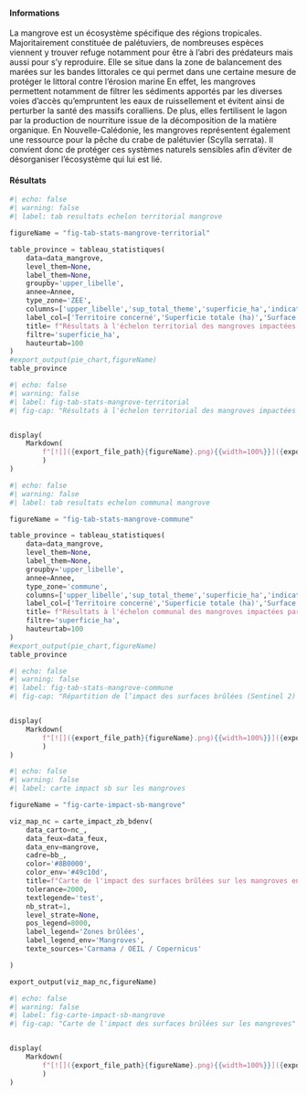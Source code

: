 #### Informations

La mangrove est un écosystème spécifique des régions tropicales. Majoritairement constituée de palétuviers, de nombreuses espèces viennent y trouver refuge notamment pour être à l’abri des prédateurs mais aussi pour s’y reproduire. Elle se situe dans la zone de balancement des marées sur les bandes littorales ce qui permet dans une certaine mesure de protéger le littoral contre l’érosion marine En effet, les mangroves permettent notamment de filtrer les sédiments apportés par les diverses voies d’accès qu’empruntent les eaux de ruissellement et évitent ainsi de perturber la santé des massifs coralliens. De plus, elles fertilisent le lagon par la production de nourriture issue de la décomposition de la matière organique. En Nouvelle-Calédonie, les mangroves représentent également une ressource pour la pêche du crabe de palétuvier (Scylla serrata). Il convient donc de protéger ces systèmes naturels sensibles afin d’éviter de désorganiser l’écosystème qui lui est lié.

#### Résultats

```python
#| echo: false
#| warning: false
#| label: tab resultats echelon territorial mangrove

figureName = "fig-tab-stats-mangrove-territorial"

table_province = tableau_statistiques(
    data=data_mangrove,
    level_them=None,
    label_them=None,
    groupby='upper_libelle',
    annee=Annee,
    type_zone='ZEE',
    columns=['upper_libelle','sup_total_theme','superficie_ha','indicateur_3'],
    label_col=['Territoire concerné','Superficie totale (ha)','Surface brûlée (ha)','Part de la superficie impactée par les surfaces brûlées (%)'],
    title= f"Résultats à l'échelon territorial des mangroves impactées par les surfaces brûlées en {Annee}",
    filtre='superficie_ha',
    hauteurtab=100
)
#export_output(pie_chart,figureName)
table_province

```

::: {#fig-tab-stats-mangrove-territorial}
```python
#| echo: false
#| warning: false
#| label: fig-tab-stats-mangrove-territorial
#| fig-cap: "Résultats à l'échelon territorial des mangroves impactées par les surfaces brûlées"


display(
    Markdown(
        f"[![]({export_file_path}{figureName}.png){{width=100%}}]({export_file_path}{figureName}.html)"
        )
)

```
:::

```python
#| echo: false
#| warning: false
#| label: tab resultats echelon communal mangrove

figureName = "fig-tab-stats-mangrove-commune"

table_province = tableau_statistiques(
    data=data_mangrove,
    level_them=None,
    label_them=None,
    groupby='upper_libelle',
    annee=Annee,
    type_zone='commune',
    columns=['upper_libelle','sup_total_theme','superficie_ha','indicateur_3'],
    label_col=['Territoire concerné','Superficie totale (ha)','Surface brûlée (ha)','Part de la superficie impactée par les surfaces brûlées (%)'],
    title= f"Résultats à l'échelon communal des mangroves impactées par les surfaces brûlées en {Annee}",
    filtre='superficie_ha',
    hauteurtab=100
)
#export_output(pie_chart,figureName)
table_province


```

::: {#fig-tab-stats-mangrove-commune}
```python
#| echo: false
#| warning: false
#| label: fig-tab-stats-mangrove-commune
#| fig-cap: "Répartition de l’impact des surfaces brûlées (Sentinel 2) sur les mangroves par commune en Nouvelle-Calédonie"


display(
    Markdown(
        f"[![]({export_file_path}{figureName}.png){{width=100%}}]({export_file_path}{figureName}.html)"
        )
)

```
:::

```python
#| echo: false
#| warning: false
#| label: carte impact sb sur les mangroves

figureName = "fig-carte-impact-sb-mangrove"

viz_map_nc = carte_impact_zb_bdenv(
    data_carto=nc_,
    data_feux=data_feux,
    data_env=mangrove,
    cadre=bb_,
    color='#8B0000',
    color_env='#49c10d',
    title=f"Carte de l'impact des surfaces brûlées sur les mangroves en {Annee}",
    tolerance=2000,
    textlegende='test',
    nb_strat=1,
    level_strate=None,
    pos_legend=8000,
    label_legend='Zones brûlées',
    label_legend_env='Mangroves',
    texte_sources='Carmama / OEIL / Copernicus'

)

export_output(viz_map_nc,figureName)

```

::: {#fig-carte-impact-sb-mangrove}
```python
#| echo: false
#| warning: false
#| label: fig-carte-impact-sb-mangrove
#| fig-cap: "Carte de l'impact des surfaces brûlées sur les mangroves"


display(
    Markdown(
        f"[![]({export_file_path}{figureName}.png){{width=100%}}]({export_file_path}{figureName}.html)"
        )
)

```
:::